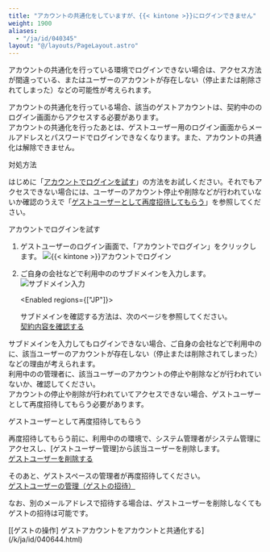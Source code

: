 ```yaml
---
title: "アカウントの共通化をしていますが、{{< kintone >}}にログインできません"
weight: 1900
aliases:
  - "/ja/id/040345"
layout: "@/layouts/PageLayout.astro"
---
```



アカウントの共通化を行っている環境でログインできない場合は、アクセス方法が間違っている、またはユーザーのアカウントが存在しない（停止または削除されてしまった）などの可能性が考えられます。  
  
アカウントの共通化を行っている場合、該当のゲストアカウントは、契約中の<Kintone />のログイン画面からアクセスする必要があります。  
アカウントの共通化を行ったあとは、ゲストユーザー用のログイン画面からメールアドレスとパスワードでログインできなくなります。また、アカウントの共通化は解除できません。

<Heading id="guest_link_account_login_30">対処方法</Heading>

はじめに「[<Kintone />アカウントでログインを試す](#guest_link_account_login_10)」の方法をお試しください。それでもアクセスできない場合には、ユーザーのアカウント停止や削除などが行われていないか確認のうえで「[ゲストユーザーとして再度招待してもらう](#guest_link_account_login_20)」を参照してください。

<Heading id="guest_link_account_login_10"><Kintone />アカウントでログインを試す</Heading>

1. ゲストユーザーのログイン画面で、「<Kintone />アカウントでログイン」をクリックします。
   <Img src="/k/kintone/img-ja/link_account_login01.png" alt="{{&lt; kintone &gt;}}アカウントでログイン" />

1. ご自身の会社などで利用中の<Kintone />のサブドメインを入力します。
   <Img src="/k/kintone/img-ja/link_account_login02.png" alt="サブドメイン入力" />

   <Enabled regions={["JP"]}>
   <Note>

   サブドメインを確認する方法は、次のページを参照してください。  
   [契約内容を確認する](/s/ja/id/0502.html#contract__index_10)
   </Note>

   </Enabled>

サブドメインを入力してもログインできない場合、ご自身の会社などで利用中の<Kintone />に、該当ユーザーのアカウントが存在しない（停止または削除されてしまった）などの理由が考えられます。  
利用中の<Kintone />の管理者に、該当ユーザーのアカウントの停止や削除などが行われていないか、確認してください。  
アカウントの停止や削除が行われていてアクセスできない場合、ゲストユーザーとして再度招待してもらう必要があります。

<Heading id="guest_link_account_login_20">ゲストユーザーとして再度招待してもらう</Heading>

再度招待してもらう前に、利用中の<Kintone />の環境で、システム管理者が<Kintone />システム管理にアクセスし、[ゲストユーザー管理]から該当ユーザーを削除します。  
[ゲストユーザーを削除する](/k/ja/id/040823.html#guest_confirm_guest_list_20)  

そのあと、ゲストスペースの管理者が再度招待してください。  
[ゲストユーザーの管理（ゲストの招待）](/k/ja/id/040649.html)  
  
なお、別のメールアドレスで招待する場合は、ゲストユーザーを削除しなくてもゲストの招待は可能です。

<Reference>
[[ゲストの操作] ゲストアカウントを<Kintone />アカウントと共通化する](/k/ja/id/040644.html)

</Reference>
